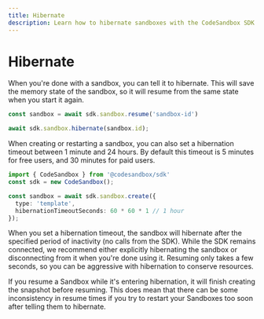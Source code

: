 ```yaml
---
title: Hibernate
description: Learn how to hibernate sandboxes with the CodeSandbox SDK.
---
```



# Hibernate

When you're done with a sandbox, you can tell it to hibernate. This will save the memory state of the sandbox, so it will resume from the same state when you start it again.

```ts
const sandbox = await sdk.sandbox.resume('sandbox-id')

await sdk.sandbox.hibernate(sandbox.id);
```

When creating or restarting a sandbox, you can also set a hibernation timeout between 1 minute and 24 hours. By default this timeout is 5 minutes for free users, and 30 minutes for paid users.

```ts
import { CodeSandbox } from '@codesandbox/sdk'
const sdk = new CodeSandbox();

const sandbox = await sdk.sandbox.create({
  type: 'template',
  hibernationTimeoutSeconds: 60 * 60 * 1 // 1 hour
});
```

When you set a hibernation timeout, the sandbox will hibernate after the specified period of inactivity (no calls from the SDK). While the SDK remains connected, we recommend either explicitly hibernating the sandbox or disconnecting from it when you're done using it. Resuming only takes a few seconds, so you can be aggressive with hibernation to conserve resources.

<Callout>
If you resume a Sandbox while it's entering hibernation, it will finish creating the snapshot before resuming. This does mean that there can be some inconsistency in resume times if you try to restart your Sandboxes too soon after telling them to hibernate.
</Callout>
